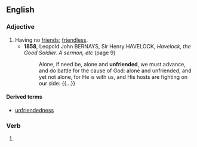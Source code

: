 ==English==

===Adjective===
{{en-adj}}

# Having no [[friend]]s; [[friendless]].
#* '''1858''', Leopold John BERNAYS, ‎Sir Henry HAVELOCK, ''Havelock, the Good Soldier. A sermon, etc'' (page 9)
#*: Alone, if need be, alone and '''unfriended''', we must advance, and do battle for the cause of God: alone and unfriended, and yet not alone, for He is with us, and His hosts are fighting on our side: {{...}}

====Derived terms====
* [[unfriendedness]]

===Verb===
{{head|en|verb form}}

# {{en-past of|unfriend}}